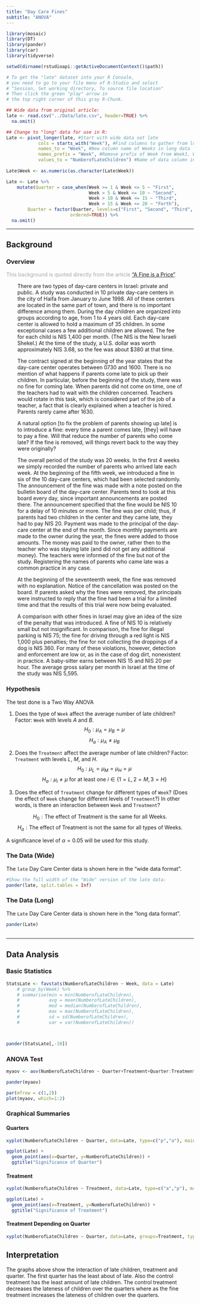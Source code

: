 ```yaml
---
title: "Day Care Fines"
subtitle: "ANOVA"
---
```


<script type="text/javascript">
 function showhide(id) {
    var e = document.getElementById(id);
    e.style.display = (e.style.display == 'block') ? 'none' : 'block';
 }
</script>

```r
library(mosaic)
library(DT)
library(pander)
library(car)
library(tidyverse)

setwd(dirname(rstudioapi::getActiveDocumentContext()$path))

# To get the "late" dataset into your R Console, 
# you need to go to your file menu of R-Studio and select
# "Session, Set working directory, To source file location"
# Then click the green "play" arrow in 
# the top right corner of this gray R-Chunk. 

## Wide data from original article:
late <- read.csv("../Data/late.csv", header=TRUE) %>% 
  na.omit()

## Change to "long" data for use in R:
Late <- pivot_longer(late, #Start with wide data set late
            cols = starts_with("Week"), #Find columns to gather from long data
            names_to = "Week", #New column name of Weeks in long data
            names_prefix = "Week", #Remove prefix of Week from Week1, Week2, ...
            values_to = "NumberofLateChildren") #Name of data column in long data
    
Late$Week <- as.numeric(as.character(Late$Week))

Late <- Late %>% 
    mutate(Quarter = case_when(Week >= 1 & Week <= 5 ~ "First",
                               Week > 5 & Week <= 10 ~ "Second",
                               Week > 10 & Week <= 15 ~ "Third",
                               Week > 15 & Week <= 20 ~ "Forth"),
        Quarter = factor(Quarter, levels=c("First", "Second", "Third", "Forth"), 
                        ordered=TRUE)) %>% 
  na.omit()

```



----

## Background {.tabset .tabset-fade}

### Overview

<div style="color:#a8a8a8;">
This background is quoted directly from the article ["A Fine is a Price"](http://rady.ucsd.edu/faculty/directory/gneezy/pub/docs/fine.pdf). 
</div>

<div style="padding-left:30px; padding-right:30px;">

There are two types of day-care centers in Israel: private and public. A study was conducted in 10 private day-care centers in the city of Haifa from January to June 1998. All of these centers are located in the same part of town, and there is no important difference among them. During the day children are organized into groups according to age, from 1 to 4 years old. Each day-care center is allowed to hold a maximum of 35 children. In some exceptional cases a few additional children are allowed. The fee for each child is NIS 1,400 per month. (The NIS is the New Israeli Shekel.) At the time of the study, a U.S. dollar was worth approximately NIS 3.68, so the fee was about $380 at that time. 

The contract signed at the beginning of the year states that the day-care
center operates between 0730 and 1600. There is no mention of what happens if parents come late to pick up their children. In particular, before the beginning of the study, there was no fine for coming late. When parents did not come on time, one of the teachers had to wait with the children concerned. Teachers would rotate in this task, which is considered part of the job of a teacher, a fact that is clearly explained when a teacher is hired. Parents rarely came after 1630. 

A natural option [to fix the problem of parents showing up late] is to introduce a fine: every time a parent comes late, [they] will have to pay a fine. Will that reduce the number of parents who come late? If the fine is removed, will things revert back to the way they were originally?

The overall period of the study was 20 weeks. In the first 4 weeks we
simply recorded the number of parents who arrived late each week. At the
beginning of the fifth week, we introduced a fine in six of the 10 day-care centers, which had been selected randomly. The announcement of the fine was made with a note posted on the bulletin board of the day-care center. Parents tend to look at this board every day, since important announcements are posted there. The announcement specified that the fine would be NIS 10 for a delay of 10 minutes or more. The fine was per child; thus, if parents had two children in the center and they came late, they had to pay NIS 20. Payment was made to the principal of the day-care center at the end of the month. Since monthly payments are made to the owner during the year, the fines were added to those amounts. The money was paid to the owner, rather then to the teacher who was staying late (and did not get any additional money). The teachers were informed of the fine but not of the study. Registering the names of parents who came late was a common practice in any case.

At the beginning of the seventeenth week, the fine was removed with no explanation. Notice of the cancellation was posted on the board. If parents asked why the fines were removed, the principals were instructed to reply that the fine had been a trial for a limited time and that the results of this trial were now being evaluated.

A comparison with other fines in Israel may give an idea of the size of
the penalty that was introduced. A fine of NIS 10 is relatively small but not insignificant. In comparison, the fine for illegal parking is NIS 75; the fine for driving through a red light is NIS 1,000 plus penalties; the fine for not collecting the droppings of a dog is NIS 360. For many of these violations, however, detection and enforcement are low or, as in the case of dog dirt, nonexistent in practice. A baby-sitter earns between NIS 15 and NIS 20 per hour. The average gross salary per month in Israel at the time of the study was NIS 5,595.

</div>

### Hypothesis

The test done is a Two Way ANOVA

1. Does the type of `Week` affect the average number of late children? Factor: `Week` with levels $A$ and $B$.
$$
  H_0: \mu_A = \mu_B = \mu
$$
$$
  H_a: \mu_A \neq \mu_B 
$$

2. Does the `Treatment` affect the average number of late children? Factor: `Treatment` with levels $L$, $M$, and $H$.
$$
  H_0: \mu_L = \mu_M = \mu_H = \mu
$$
$$
  H_a: \mu_i \neq \mu \ \text{for at least one}\ i\in\{1=L,2=M,3=H\}
$$

3. Does the effect of `Treatment` change for different types of `Week`? (Does the effect of `Week` change for different levels of `Treatment`?) In other words, is there an interaction between `Week` and `Treatment`?

$$
  H_0: \text{The effect of Treatment is the same for all Weeks.}
$$
$$
  H_a: \text{The effect of Treatment is not the same for all types of Weeks.}
$$

A significance level of $\alpha = 0.05$ will be used for this study.


### The Data (Wide)


The `late` Day Care Center data is shown here in the "wide data format". 

```r
#Show the full width of the "Wide" version of the late data:
pander(late, split.tables = Inf)
```


### The Data (Long)

The `Late` Day Care Center data is shown here in the "long data format".

```r
pander(Late)
```

<!--If you want to give your critiquers some ideas about what you have questions on and would like help with, place those details here.-->

<!-- ### Comments to Critiquers: -->



<!--End your comments to your critiquers before this line.-->



##  

----

<!-- You can begin writing again after here.-->



## Data Analysis {.tabset .tabset-fade}

### Basic Statistics

```r
StatsLate <- favstats(NumberofLateChildren ~ Week, data = Late)
    # group_by(Week) %>% 
    # summarise(min = min(NumberofLateChildren),
    #           avg = mean(NumberofLateChildren),
    #           med = median(NumberofLateChildren),
    #           max = max(NumberofLateChildren),
    #           sd = sd(NumberofLateChildren), 
    #           var = var(NumberofLateChildren)) 



pander(StatsLate[,-10])
```

### ANOVA Test

```r
myaov <- aov(NumberofLateChildren ~ Quarter+Treatment+Quarter:Treatment, data=Late)

pander(myaov)
```

```r
par(mfrow = c(1,2))
plot(myaov, which=1:2)
```

### Graphical Summaries

#### Quarters

```r
xyplot(NumberofLateChildren ~ Quarter, data=Late, type=c("p","a"), main="Significance of Quarter", col='gray') 
```

```r
ggplot(Late) + 
  geom_point(aes(x=Quarter, y=NumberofLateChildren)) +
  ggtitle("Significance of Quarter")
```

#### Treatment

```r
xyplot(NumberofLateChildren ~ Treatment, data=Late, type=c("a","p"), main="Significance of Treatment", col='gray') 
```

```r
ggplot(Late) + 
  geom_point(aes(x=Treatment, y=NumberofLateChildren)) +
  ggtitle("Significance of Treatment")
```

#### Treatment Depending on Quarter

```r
xyplot(NumberofLateChildren ~ Quarter, data=Late, groups=Treatment, type=c("p","a"), main="Significance of the Interaction", auto.key=list(corner=c(1,1)))
```

## Interpretation

The graphs above show the interaction of late children, treatment and quarter. The first quarter has the least about of late. Also the control treatment has the least amount of late children. The control treatment decreases the lateness of children over the quarters where as the fine treatment increases the lateness of children over the quarters. 

